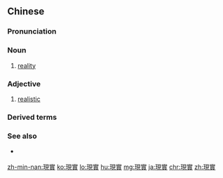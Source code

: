 {{also|現実|现实}}
==Chinese==
{{zh-forms|s=现实}}

===Pronunciation===
{{zh-pron
|m=xiànshí
|c=jin6 sat6
|h=pfs=hien-sṳ̍t
|mn=hiān-si̍t
|ma=Zh-xiànshí.ogg
|cat=n,a
}}

===Noun===
{{zh-noun}}

# [[reality]]
#: {{zh-x|面對 現實|to face '''reality'''}}

===Adjective===
{{zh-adj}}

# [[realistic]]

===Derived terms===
{{zh-der|超現實|現實檢驗|現實政治|虛擬現實|增強現實|批判現實主義|現實主義|超現實主義}}

===See also===
* {{qualifier|not to be confused with}} {{zh-l|實現}}

{{zh-cat|Elementary}}

[[zh-min-nan:現實]]
[[ko:現實]]
[[lo:現實]]
[[hu:現實]]
[[mg:現實]]
[[ja:現實]]
[[chr:現實]]
[[zh:現實]]